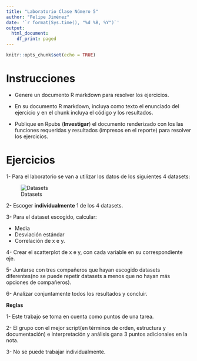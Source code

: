 ```yaml
---
title: "Laboratorio Clase Número 5"
author: "Felipe Jiménez"
date: '`r format(Sys.time(), "%d %B, %Y")`'
output:
  html_document:
    df_print: paged
---
```


```r
knitr::opts_chunk$set(echo = TRUE)
```

# Instrucciones

- Genere un documento R markdown para resolver los ejercicios.
- En su documento R markdown, incluya como texto el enunciado del ejercicio y en el chunk incluya el código y los resultados.

- Publique en Rpubs (**Investigar**) el documento renderizado con los las funciones requeridas y resultados (impresos en el reporte) para resolver los ejercicios.

# Ejercicios

1- Para el laboratorio se van a utilizar los datos de los siguientes 4 datasets:

![Datasets](images/Imagen2.png)

2- Escoger **individualmente** 1 de los 4 datasets.

3- Para el dataset escogido, calcular:

- Media
- Desviación estándar
- Correlación de x e y.

4- Crear  el scatterplot de x e y, con cada variable en su correspondiente eje.

5- Juntarse con tres compañeros que hayan escogido datasets diferentes(no se puede repetir datasets a menos que no hayan más opciones de compañeros).

6- Analizar conjuntamente todos los resultados y concluir.

**Reglas**

1- Este trabajo se toma en cuenta como puntos de una tarea.

2- El grupo con el mejor script(en términos de orden, estructura y documentación) e interpretación y análisis gana 3 puntos adicionales en la nota.

3- No se puede trabajar individualmente.
